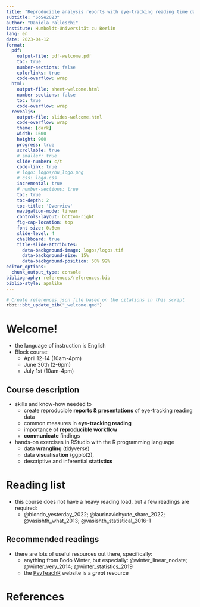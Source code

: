 ```yaml
---
title: "Reproducible analysis reports with eye-tracking reading time data"
subtitle: "SoSe2023"
author: "Daniela Palleschi"
institute: Humboldt-Universität zu Berlin
lang: en
date: 2023-04-12
format: 
  pdf:
    output-file: pdf-welcome.pdf
    toc: true
    number-sections: false
    colorlinks: true
    code-overflow: wrap
  html:
    output-file: sheet-welcome.html
    number-sections: false
    toc: true
    code-overflow: wrap
  revealjs:
    output-file: slides-welcome.html
    code-overflow: wrap
    theme: [dark]
    width: 1600
    height: 900
    progress: true
    scrollable: true
    # smaller: true
    slide-number: c/t
    code-link: true
    # logo: logos/hu_logo.png
    # css: logo.css
    incremental: true
    # number-sections: true
    toc: true
    toc-depth: 2
    toc-title: 'Overview'
    navigation-mode: linear
    controls-layout: bottom-right
    fig-cap-location: top
    font-size: 0.6em
    slide-level: 4
    chalkboard: true
    title-slide-attributes: 
      data-background-image: logos/logos.tif
      data-background-size: 15%
      data-background-position: 50% 92%
editor_options: 
  chunk_output_type: console
bibliography: references/references.bib
biblio-style: apalike
---
```


```r
# Create references.json file based on the citations in this script
rbbt::bbt_update_bib("_welcome.qmd")
```

# Welcome!

-   the language of instruction is English
-   Block course:
    -   April 12-14 (10am-4pm)
    -   June 30th (2-6pm)
    -   July 1st (10am-4pm)
    
## Course description

- skills and know-how needed to 
  + create reproducible **reports & presentations** of eye-tracking reading data
  + common measures in **eye-tracking reading**
  + importance of **reproducible workflow**
  + **communicate** findings

- hands-on exercises in RStudio with the R programming language
  + data **wrangling** (tidyverse)
  + data **visualisation** (ggplot2), 
  + descriptive and inferential **statistics**

# Reading list

-   this course does not have a heavy reading load, but a few readings are required:
    -   @biondo_yesterday_2022; @laurinavichyute_share_2022; @vasishth_what_2013; @vasishth_statistical_2016-1

## Recommended readings

- there are lots of useful resources out there, specifically:
  + anything from Bodo Winter, but especially: @winter_linear_nodate; @winter_very_2014; @winter_statistics_2019
  + the [PsyTeachR](https://psyteachr.github.io/) website is a *great* resource
  

# References {.unlisted .unnumbered visibility="uncounted"}

::: {#refs custom-style="Bibliography"}
:::

